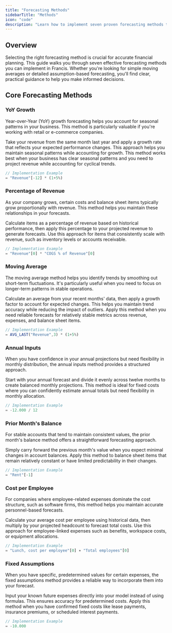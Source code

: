 ```yaml
---
title: "Forecasting Methods"
sidebarTitle: "Methods"
icon: "code"
description: "Learn how to implement seven proven forecasting methods to plan your company's future with confidence."
---
```


## Overview

Selecting the right forecasting method is crucial for accurate financial planning. This guide walks you through seven effective forecasting methods you can implement in Francis. Whether you're looking for simple moving averages or detailed assumption-based forecasting, you'll find clear, practical guidance to help you make informed decisions.

## Core Forecasting Methods

### YoY Growth

Year-over-Year (YoY) growth forecasting helps you account for seasonal patterns in your business. This method is particularly valuable if you're working with retail or e-commerce companies.

<CardGroup cols={2}>
  <Card title="How It Works">
    Take your revenue from the same month last year and apply a growth rate that reflects your expected performance changes. This approach helps you maintain seasonal patterns while accounting for growth.
  </Card>

  <Card title="When to Use It">
    This method works best when your business has clear seasonal patterns and you need to project revenue while accounting for cyclical trends.
  </Card>
</CardGroup>

```typescript
// Implementation Example
= "Revenue"[-12] * (1+5%)
```

### Percentage of Revenue

As your company grows, certain costs and balance sheet items typically grow proportionally with revenue. This method helps you maintain these relationships in your forecasts.

<CardGroup cols={2}>
  <Card title="How It Works">
    Calculate items as a percentage of revenue based on historical performance, then apply this percentage to your projected revenue to generate forecasts.
  </Card>

  <Card title="When to Use It">
    Use this approach for items that consistently scale with revenue, such as inventory levels or accounts receivable.
  </Card>
</CardGroup>

```typescript
// Implementation Example
= "Revenue"[0] * "COGS % of Revenue"[0]
```

### Moving Average

The moving average method helps you identify trends by smoothing out short-term fluctuations. It's particularly useful when you need to focus on longer-term patterns in stable operations.

<CardGroup cols={2}>
  <Card title="How It Works">
    Calculate an average from your recent months' data, then apply a growth factor to account for expected changes. This helps you maintain trend accuracy while reducing the impact of outliers.
  </Card>

  <Card title="When to Use It">
    Apply this method when you need reliable forecasts for relatively stable metrics across revenue, expenses, and balance sheet items.
  </Card>
</CardGroup>

```typescript
// Implementation Example
= AVG_LAST("Revenue",3) * (1+5%)
```

### Annual Inputs

When you have confidence in your annual projections but need flexibility in monthly distribution, the annual inputs method provides a structured approach.

<CardGroup cols={2}>
  <Card title="How It Works">
    Start with your annual forecast and divide it evenly across twelve months to create balanced monthly projections.
  </Card>

  <Card title="When to Use It">
    This method is ideal for fixed costs where you can confidently estimate annual totals but need flexibility in monthly allocation.
  </Card>
</CardGroup>

```typescript
// Implementation Example
= -12.000 / 12
```

### Prior Month's Balance

For stable accounts that tend to maintain consistent values, the prior month's balance method offers a straightforward forecasting approach.

<CardGroup cols={2}>
  <Card title="How It Works">
    Simply carry forward the previous month's value when you expect minimal changes in account balances.
  </Card>

  <Card title="When to Use It">
    Apply this method to balance sheet items that remain relatively constant or have limited predictability in their changes.
  </Card>
</CardGroup>

```typescript
// Implementation Example
= "Rent"[-1]
```

### Cost per Employee

For companies where employee-related expenses dominate the cost structure, such as software firms, this method helps you maintain accurate personnel-based forecasts.

<CardGroup cols={2}>
  <Card title="How It Works">
    Calculate your average cost per employee using historical data, then multiply by your projected headcount to forecast total costs.
  </Card>

  <Card title="When to Use It">
    Use this approach for employee-linked expenses such as benefits, workspace costs, or equipment allocations.
  </Card>
</CardGroup>

```typescript
// Implementation Example
= "Lunch, cost per employee"[0] ∗ "Total employees"[0]
```

### Fixed Assumptions

When you have specific, predetermined values for certain expenses, the fixed assumptions method provides a reliable way to incorporate them into your forecast.

<CardGroup cols={2}>
  <Card title="How It Works">
    Input your known future expenses directly into your model instead of using formulas. This ensures accuracy for predetermined costs.
  </Card>

  <Card title="When to Use It">
    Apply this method when you have confirmed fixed costs like lease payments, insurance premiums, or scheduled interest payments.
  </Card>
</CardGroup>

```typescript
// Implementation Example
= -10.000
```